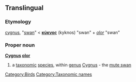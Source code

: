 ==Translingual==

===Etymology===
{{L.}} [[cygnus]], "[[swan]]" < {{AGr.}} '''[[κύκνος]]''' (kyknos) "swan" + {{L.}} ''[[olor]]'' "swan"

===Proper noun===
{{wikipedia}}
{{wikispecies}}
'''[[Cygnus]] [[olor]]'''

#a [[taxonomic]] [[species]], within [[genus]] [[Cygnus]] - the [[mute swan]]

[[Category:Birds]]
[[Category:Taxonomic names]]